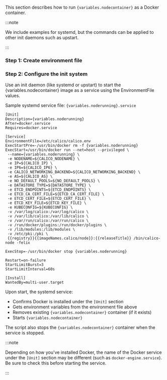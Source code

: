 
This section describes how to run `{variables.nodecontainer}` as a Docker container.

:::note

We include examples for systemd, but the commands can be
applied to other init daemons such as upstart.

:::

### Step 1: Create environment file

<EnvironmentFile
  nodecontainer='{variables.nodecontainer}'
  install='container'
  target='calico/node'
/>

### Step 2: Configure the init system

Use an init daemon (like systemd or upstart) to start the {variables.nodecontainer} image as a service using the EnvironmentFile values.

Sample systemd service file: `{variables.noderunning}.service`

```shell
[Unit]
Description={variables.noderunning}
After=docker.service
Requires=docker.service

[Service]
EnvironmentFile=/etc/calico/calico.env
ExecStartPre=-/usr/bin/docker rm -f {variables.noderunning}
ExecStart=/usr/bin/docker run --net=host --privileged \
 --name={variables.noderunning} \
 -e NODENAME=${CALICO_NODENAME} \
 -e IP=${CALICO_IP} \
 -e IP6=${CALICO_IP6} \
 -e CALICO_NETWORKING_BACKEND=${CALICO_NETWORKING_BACKEND} \
 -e AS=${CALICO_AS} \
 -e NO_DEFAULT_POOLS=${NO_DEFAULT_POOLS} \
 -e DATASTORE_TYPE=${DATASTORE_TYPE} \
 -e ETCD_ENDPOINTS=${ETCD_ENDPOINTS} \
 -e ETCD_CA_CERT_FILE=${ETCD_CA_CERT_FILE} \
 -e ETCD_CERT_FILE=${ETCD_CERT_FILE} \
 -e ETCD_KEY_FILE=${ETCD_KEY_FILE} \
 -e KUBECONFIG=${KUBECONFIG} \
 -v /var/log/calico:/var/log/calico \
 -v /var/lib/calico:/var/lib/calico \
 -v /var/run/calico:/var/run/calico \
 -v /run/docker/plugins:/run/docker/plugins \
 -v /lib/modules:/lib/modules \
 -v /etc/pki:/pki \
 {{registry}}{{imageNames.calico/node}}:{{releaseTitle}} /bin/calico-node -felix

ExecStop=-/usr/bin/docker stop {variables.noderunning}

Restart=on-failure
StartLimitBurst=3
StartLimitInterval=60s

[Install]
WantedBy=multi-user.target
```

Upon start, the systemd service:

- Confirms Docker is installed under the `[Unit]` section
- Gets environment variables from the environment file above
- Removes existing `{variables.nodecontainer}` container (if it exists)
- Starts `{variables.nodecontainer}`

The script also stops the `{variables.nodecontainer}` container when the service is stopped.

:::note

Depending on how you've installed Docker, the name of the Docker service
under the `[Unit]` section may be different (such as `docker-engine.service`).
Be sure to check this before starting the service.

:::
